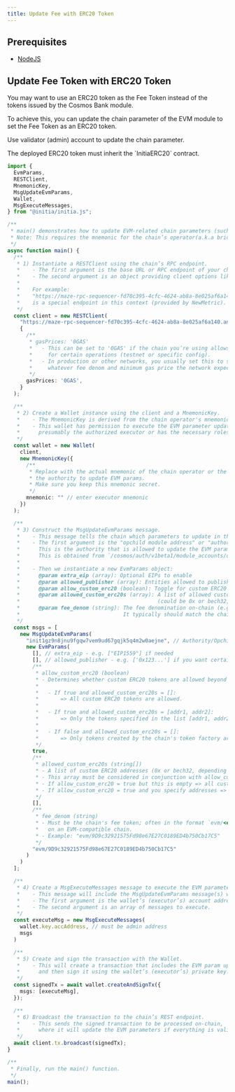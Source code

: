 ```yaml
---
title: Update Fee with ERC20 Token
---
```


## Prerequisites

- [NodeJS](https://nodejs.org)

## Update Fee Token with ERC20 Token

You may want to use an ERC20 token as the Fee Token instead of the tokens issued by the Cosmos Bank module.

To achieve this, you can update the chain parameter of the EVM module to set the Fee Token as an ERC20 token.

Use validator (admin) account to update the chain parameter.

<Warning>
The deployed ERC20 token must inherit the `InitiaERC20` contract.
</Warning>

```ts 
import {
  EvmParams,
  RESTClient,
  MnemonicKey,
  MsgUpdateEvmParams,
  Wallet,
  MsgExecuteMessages,
} from "@initia/initia.js";

/**
 * main() demonstrates how to update EVM-related chain parameters (such as fee denom, allowed publishers, etc.).
 * Note: This requires the mnemonic for the chain’s operator(a.k.a bridge executor), which you must obtain from the chain administrator.
 */
async function main() {
  /**
   * 1) Instantiate a RESTClient using the chain’s RPC endpoint.
   *    - The first argument is the base URL or RPC endpoint of your chain.
   *    - The second argument is an object providing client options like gas prices.
   *
   *    For example:
   *    "https://maze-rpc-sequencer-fd70c395-4cfc-4624-ab8a-8e025af6a140.ane1-prod-nocsm.newmetric.xyz/" 
   *    is a special endpoint in this context (provided by NewMetric).
   */
  const client = new RESTClient(
    "https://maze-rpc-sequencer-fd70c395-4cfc-4624-ab8a-8e025af6a140.ane1-prod-nocsm.newmetric.xyz/", 
    {
      /**
       * gasPrices: '0GAS'
       *   - This can be set to '0GAS' if the chain you’re using allows 0 gas prices or free transactions
       *     for certain operations (testnet or specific config).
       *   - In production or other networks, you usually set this to something like "0.025<feeDenom>" or
       *     whatever fee denom and minimum gas price the network expects.
       */
      gasPrices: '0GAS',
    }
  );

  /**
   * 2) Create a Wallet instance using the client and a MnemonicKey.
   *    - The MnemonicKey is derived from the chain operator's mnemonic (private key).
   *    - This wallet has permission to execute the EVM parameter update because it’s
   *      presumably the authorized executor or has the necessary roles on the chain.
   */
  const wallet = new Wallet(
    client,
    new MnemonicKey({
      /**
       * Replace with the actual mnemonic of the chain operator or the account with
       * the authority to update EVM params. 
       * Make sure you keep this mnemonic secret.
       */
      mnemonic: "" // enter executor mnemonic
    })
  );

  /**
   * 3) Construct the MsgUpdateEvmParams message.
   *    - This message tells the chain which parameters to update in the EVM module.
   *    - The first argument is the "opchild module address" or "authority address" (in bech32 format).
   *      This is the authority that is allowed to update the EVM params on chain.
   *      This is obtained from `/cosmos/auth/v1beta1/module_accounts/opchild` endpoint.
   *
   *    - Then we instantiate a new EvmParams object:
   *      @param extra_eip (array): Optional EIPs to enable
   *      @param allowed_publisher (array): Entities allowed to publish certain EVM data
   *      @param allow_custom_erc20 (boolean): Toggle for custom ERC20 tokens
   *      @param allowed_custom_erc20s (array): A list of allowed custom ERC20 addresses 
   *                                            (could be 0x or bech32, depending on chain config)
   *      @param fee_denom (string): The fee denomination on-chain (e.g. 'umin'). 
   *                                 It typically should match the chain’s native fee token.
   */
  const msgs = [
    new MsgUpdateEvmParams(
      "init1gz9n8jnu9fgqw7vem9ud67gqjk5q4m2w0aejne", // Authority/Opchild module address
      new EvmParams(
        [], // extra_eip - e.g. ["EIP1559"] if needed
        [], // allowed_publisher - e.g. ['0x123...'] if you want certain publishers
        /**
         * allow_custom_erc20 (boolean)
         * - Determines whether custom ERC20 tokens are allowed beyond the default token factory.
         *
         *   - If true and allowed_custom_erc20s = []:
         *       => All custom ERC20 tokens are allowed.
         *
         *   - If true and allowed_custom_erc20s = [addr1, addr2]:
         *       => Only the tokens specified in the list [addr1, addr2] are allowed.
         *
         *   - If false and allowed_custom_erc20s = []:
         *       => Only tokens created by the chain's token factory are allowed; no arbitrary custom tokens.
         */
        true,
        /**
         * allowed_custom_erc20s (string[])
         * - A list of custom ERC20 addresses (0x or bech32, depending on your chain) that are permitted.
         * - This array must be considered in conjunction with allow_custom_erc20 (above).
         * - If allow_custom_erc20 = true but this is empty => all custom ERC20 tokens are allowed.
         * - If allow_custom_erc20 = true and you specify addresses => only those addresses are allowed.
         */
        [],
        /**
         * fee_denom (string)
         * - Must be the chain's fee token; often in the format `evm/<erc20Address>` 
         *   on an EVM-compatible chain.
         * - Example: "evm/9D9c32921575Fd98e67E27C0189ED4b750Cb17C5"
         */
        "evm/9D9c32921575Fd98e67E27C0189ED4b750Cb17C5"
      )
    )
  ];

  /**
   * 4) Create a MsgExecuteMessages message to execute the EVM parameter update.
   *    - This message will include the MsgUpdateEvmParams message(s) we created above.
   *    - The first argument is the wallet’s (executor’s) account address.
   *    - The second argument is an array of messages to execute.
   */
  const executeMsg = new MsgExecuteMessages(
    wallet.key.accAddress, // must be admin address
    msgs
  )

  /**
   * 5) Create and sign the transaction with the Wallet.
   *    - This will create a transaction that includes the EVM param update message
   *      and then sign it using the wallet’s (executor’s) private key.
   */
  const signedTx = await wallet.createAndSignTx({
    msgs: [executeMsg],
  });

  /**
   * 6) Broadcast the transaction to the chain’s REST endpoint.
   *    - This sends the signed transaction to be processed on-chain,
   *      where it will update the EVM parameters if everything is valid.
   */
  await client.tx.broadcast(signedTx);
}

/**
 * Finally, run the main() function.
 */
main();
```